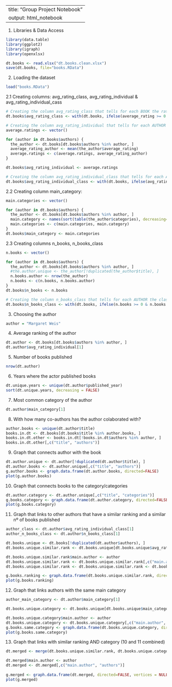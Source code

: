 
---
title: "Group Project Notebook"
output: html_notebook
---

1. Libraries & Data Access

```{r   }
library(data.table)   
library(ggplot2)
library(igraph)
library(openxlsx)

dt.books <- read.xlsx("dt.books.clean.xlsx")
save(dt.books, file="books.RData") 
```

2. Loading the dataset

```{r   }
load("books.RData") 
```

2.1 Creating columns: avg_rating_class, avg_rating_individual & avg_rating_individual_cass

```{r   }
# Creating the column avg_rating_class that tells for each BOOK the rating that they are in
dt.books$avg_rating_class <- with(dt.books, ifelse(average_rating >= 0 & average_rating < 0.5, "[0-0.5[", ifelse(average_rating >= 0.5 & average_rating < 1, "[0.5 -1[", ifelse(average_rating >= 1 & average_rating < 1.5, "[1-1.5[", ifelse(average_rating >= 1.5 & average_rating < 2, "[1.5-2[", ifelse(average_rating >= 2 & average_rating <= 2.5, "[2-2.5]", ifelse(average_rating >= 2.5 & average_rating <= 3, "[2.5-3[", ifelse(average_rating >= 3 & average_rating <= 3.5, "[3-3.5[", ifelse(average_rating >= 3.5 & average_rating <= 4,  "[3.5-4[", ifelse(average_rating >= 4 & average_rating <= 4.5,  "[4-4.5[", ifelse(average_rating >= 4.5 & average_rating <= 5,  "[4.5-5]", "NA")))))))))))

# Creating the column avg_rating_individual that tells for each AUTHOR the rating that they are in (by doing the average of all their books)
average.ratings <- vector()

for (author in dt.books$authors) {
  the_author <- dt.books[dt.books$authors %in% author, ]
  average_rating_author <- mean(the_author$average_rating)
  average.ratings <- c(average.ratings, average_rating_author)
}

dt.books$avg_rating_individual <- average.ratings

# Creating the column avg_rating_individual_class that tells for each AUTHOR the rating that they are in (same as above but with new column)
dt.books$avg_rating_individual_class <- with(dt.books, ifelse(avg_rating_individual >= 0 & avg_rating_individual < 0.5, "[0-0.5[", ifelse(avg_rating_individual >= 0.5 & avg_rating_individual < 1, "[0.5 -1[", ifelse(avg_rating_individual >= 1 & avg_rating_individual < 1.5, "[1-1.5[", ifelse(avg_rating_individual >= 1.5 & avg_rating_individual < 2, "[1.5-2[", ifelse(avg_rating_individual >= 2 & avg_rating_individual <= 2.5, "[2-2.5[", ifelse(avg_rating_individual >= 2.5 & avg_rating_individual <= 3, "[2.5-3[", ifelse(avg_rating_individual >= 3 & avg_rating_individual <= 3.5, "[3-3.5[", ifelse(avg_rating_individual >= 3.5 & avg_rating_individual <= 4,  "[3.5-4[", ifelse(avg_rating_individual >= 4 & avg_rating_individual <= 4.5,  "[4-4.5[", ifelse(avg_rating_individual >= 4.5 & avg_rating_individual <= 5,  "[4.5-5]", "NA")))))))))))
```

2.2 Creating column main_category: 
```{r   }
main.categories <- vector()

for (author in dt.books$authors) {
  the_author <- dt.books[dt.books$authors %in% author, ]
  main.category <- names(sort(table(the_author$categories), decreasing=TRUE)[1])
  main.categories <- c(main.categories, main.category)
}
dt.books$main_category <- main.categories
```

2.3 Creating columns n_books, n_books_class
```{r   }
n.books <- vector()

for (author in dt.books$authors) {
  the_author <- dt.books[dt.books$authors %in% author, ]
  #the.author.unique <- the_author[!duplicated(the_author$title), ]
  n.books.author <- nrow(the_author)
  n.books <- c(n.books, n.books.author)
}
dt.books$n_books <- n.books

# Creating the column n_books_class that tells for each AUTHOR the class of number of books they are in
dt.books$n_books_class <- with(dt.books, ifelse(n.books >= 0 & n.books < 2, "[0-2[", ifelse(n.books >= 2 & n.books < 5, "[2-5[", ifelse(n.books >= 5 & n.books < 10, "[5 -10[", ifelse(n.books >= 10 & n.books < 15, "[10-15[", ifelse(n.books >= 15 & n.books < 20, "[15-20[", ifelse(n.books >= 20 & n.books <= 25, "[20-25[", ifelse(n.books >= 25 & n.books <= 30, "[25-30[", ifelse(n.books >= 30 & n.books <= 35, "[30-35[", ifelse(n.books >= 35 & n.books <= 40, "[35-40[", ifelse(n.books >= 40 & n.books <= 45, "[40-45]", "NA")))))))))))
```


3. Choosing the author

```{r   }
author = "Margaret Weis"
```

4. Average ranking of the author

```{r   }
dt.author <- dt.books[dt.books$authors %in% author, ]
dt.author$avg_rating_individual[1]
```



5. Number of books published

```{r   }
nrow(dt.author)
```


6. Years where the actor published books
```{r   }
dt.unique.years <- unique(dt.author$published_year)
sort(dt.unique.years, decreasing = FALSE)
```



7. Most common category of the author

```{r   }
dt.author$main_category[1]
```


8. With how many co-authors has the author colaborated with?

```{r   }
author.books <- unique(dt.author$title)
books.in.dt <- dt.books[dt.books$title %in% author.books, ]
books.in.dt.other <- books.in.dt[!books.in.dt$authors %in% author, ]
books.in.dt.other[,c("title", "authors")]
```

9. Graph that connects author with the book

```{r   }
dt.author.unique <- dt.author[!duplicated(dt.author$title), ]
dt.author.books <- dt.author.unique[,c("title", "authors")]
g.author.books <- graph.data.frame(dt.author.books, directed=FALSE)
plot(g.author.books)
```

10. Graph that connects books to the category/categories

```{r   }
dt.author.category <- dt.author.unique[,c("title", "categories")]
g.books.category <- graph.data.frame(dt.author.category, directed=FALSE, vertices = NULL)
plot(g.books.category)
```

11. Graph that links to other authors that have a similar ranking and a similar nº of books published

```{r   }
author_class <- dt.author$avg_rating_individual_class[1]
author_n_books_class <- dt.author$n_books_class[1]

dt.books.unique <- dt.books[!duplicated(dt.author$authors), ]
dt.books.unique.similar.rank <- dt.books.unique[dt.books.unique$avg_rating_individual_class == author_class & dt.books.unique$n_books_class == author_n_books_class, ]

dt.books.unique.similar.rank$main.author <- author
dt.books.unique.similar.rank <- dt.books.unique.similar.rank[,c("main.author", "authors")]
dt.books.unique.similar.rank <- dt.books.unique.similar.rank <- dt.books.unique.similar.rank[!duplicated(dt.books.unique.similar.rank$authors), ]

g.books.ranking <- graph.data.frame(dt.books.unique.similar.rank, directed=FALSE, vertices = NULL)
plot(g.books.ranking)
```

12. Graph that links authors with the same main category

```{r   }
author_main_category <- dt.author$main_category[1]

dt.books.unique.category <- dt.books.unique[dt.books.unique$main_category == author_main_category & dt.books.unique$n_books_class == author_n_books_class,  ]

dt.books.unique.category$main.author <- author
dt.books.unique.category <- dt.books.unique.category[,c("main.author", "authors")]
g.books.same.category <- graph.data.frame(dt.books.unique.category, directed=FALSE, vertices = NULL)
plot(g.books.same.category)
```


13. Graph that links with similar ranking AND category (10 and 11 combined)

```{r   }
dt.merged <- merge(dt.books.unique.similar.rank, dt.books.unique.category ,by="authors", all = FALSE)

dt.merged$main.author <- author
dt.merged <- dt.merged[,c("main.author", "authors")]
  
g.merged <- graph.data.frame(dt.merged, directed=FALSE, vertices = NULL)
plot(g.merged)
```